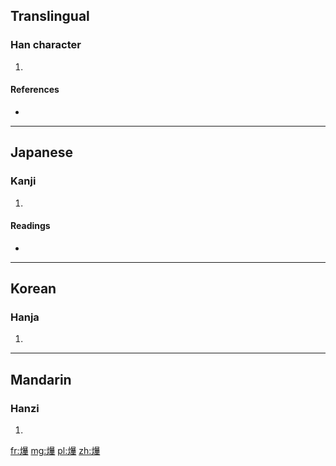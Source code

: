 {{also|燁}}
==Translingual==

===Han character===
{{Han char|rn=86|rad=火|as=16|sn=20|four=|canj=火日廿十 (FATJ)}}

# {{defn|Han|sort=火16}}

====References====
* {{Han ref|kx=0687.171|dkj=19581|dj=1099.020|hdz=32243.030|uh=7217|ud=29207}}

----

==Japanese==

===Kanji===
{{ja-kanji|grade=|rs=火16}}

# {{defn|Japanese|sort=火16}}

====Readings====
* {{ja-readings|on=[[よう]] (yō), [[ゆう]] (yū), [[おう]] (ō)|kun=[[さかん]] (sakan)}}

----

==Korean==

===Hanja===
{{ko-hanja|hangeul=엽|eumhun=|rv=yeop|mr=yŏp|y=yep}}

# {{defn|Korean|sort=火16}}

----

==Mandarin==

===Hanzi===
{{cmn-hanzi|pin=[[yè]] ([[ye4]])|wg=yeh<sup>4</sup>}}

# {{defn|Mandarin|sort=火16}}

[[fr:爗]]
[[mg:爗]]
[[pl:爗]]
[[zh:爗]]